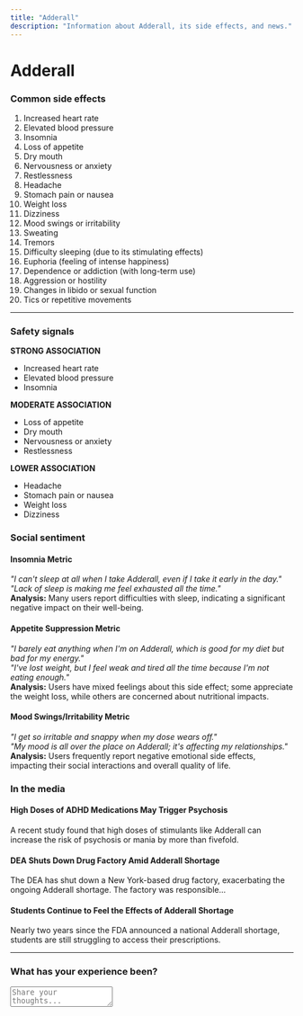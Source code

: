 ```yaml
---
title: "Adderall"
description: "Information about Adderall, its side effects, and news."
---
```


<style>
{`
 .three-column-layout {
    display: grid;
    grid-template-columns: 1fr 1fr 1fr;
    gap: 2rem;
    margin: 2rem 0;
  }
  @media (max-width: 1024px) {
  .nextra-toc {
    display: none; /* 隱藏右側目錄 */
  }}
  .nextra-content {
  max-width: 900px; /* 預設為 800px，這裡可以增加 */
  margin: 0 auto; /* 讓內容保持居中 */
  padding: 0 1rem; /* 增加左右間距 */
}  
  .metric {
    font-size: 0.8rem;
    font-weight: bold;
    color: #3182ce;
    border: 1px solid #3182ce;
    border-radius: 4px;
    padding: 0.2rem 0.4rem;
    margin-left: 0.5rem;
  }
  .experience-box {
    width: 100%;
    height: 150px;
    padding: 10px;
    border: 1px solid #e2e8f0;
    border-radius: 4px;
    font-size: 1rem;
    margin-top: 1rem;
  }
  @media (max-width: 768px) {
    .three-column-layout {
      grid-template-columns: 1fr;
      gap: 1rem;
    }
  }
`}
</style>



# Adderall

<div className="three-column-layout">

### Common side effects

1. Increased heart rate  
2. Elevated blood pressure  
3. Insomnia  
4. Loss of appetite  
5. Dry mouth  
6. Nervousness or anxiety  
7. Restlessness  
8. Headache  
9. Stomach pain or nausea  
10. Weight loss  
11. Dizziness  
12. Mood swings or irritability  
13. Sweating  
14. Tremors  
15. Difficulty sleeping (due to its stimulating effects)  
16. Euphoria (feeling of intense happiness)  
17. Dependence or addiction (with long-term use)  
18. Aggression or hostility  
19. Changes in libido or sexual function  
20. Tics or repetitive movements  

---

### Safety signals

**STRONG ASSOCIATION**  
- Increased heart rate  
- Elevated blood pressure  
- Insomnia  

**MODERATE ASSOCIATION**  
- Loss of appetite  
- Dry mouth  
- Nervousness or anxiety  
- Restlessness  

**LOWER ASSOCIATION**  
- Headache  
- Stomach pain or nausea  
- Weight loss  
- Dizziness  

</div>

<div className="three-column-layout">

### Social sentiment

#### Insomnia <span className="metric">Metric</span>  
_"I can't sleep at all when I take Adderall, even if I take it early in the day."_  
_"Lack of sleep is making me feel exhausted all the time."_  
**Analysis:** Many users report difficulties with sleep, indicating a significant negative impact on their well-being.  

#### Appetite Suppression <span className="metric">Metric</span>  
_"I barely eat anything when I'm on Adderall, which is good for my diet but bad for my energy."_  
_"I've lost weight, but I feel weak and tired all the time because I'm not eating enough."_  
**Analysis:** Users have mixed feelings about this side effect; some appreciate the weight loss, while others are concerned about nutritional impacts.  

#### Mood Swings/Irritability <span className="metric">Metric</span>  
_"I get so irritable and snappy when my dose wears off."_  
_"My mood is all over the place on Adderall; it's affecting my relationships."_  
**Analysis:** Users frequently report negative emotional side effects, impacting their social interactions and overall quality of life.  

</div>

<div className="three-column-layout">

### In the media

#### High Doses of ADHD Medications May Trigger Psychosis  
A recent study found that high doses of stimulants like Adderall can increase the risk of psychosis or mania by more than fivefold.  

#### DEA Shuts Down Drug Factory Amid Adderall Shortage  
The DEA has shut down a New York-based drug factory, exacerbating the ongoing Adderall shortage. The factory was responsible...  

#### Students Continue to Feel the Effects of Adderall Shortage  
Nearly two years since the FDA announced a national Adderall shortage, students are still struggling to access their prescriptions.  

</div>

---

### What has your experience been?

<textarea placeholder="Share your thoughts..." className="experience-box"></textarea>